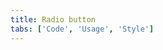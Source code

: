 ```yaml
---
title: Radio button
tabs: ['Code', 'Usage', 'Style']
---
```


<ComponentCode
    name="Radio button"
    component="radio-button"
    variation="radio-button"
    hasReactVersion
    hasVueVersion="radiobutton--default"
    hasAngularVersion="?path=/story/radio--basic"
    codepen="MRyjOR"
    >
</ComponentCode>
<ComponentCode
    name="Radio button horizontal group left"
    component="radio-button"
    variation="radio-button--horizontal-left"
    hasReactVersion
    codepen="qwZaoZ"
    >
</ComponentCode>
<ComponentCode
    name="Radio button vertical group"
    component="radio-button"
    variation="radio-button--vertical"
    hasReactVersion
    codepen="BEKLVx"
    >
</ComponentCode>
<ComponentCode
    name="Radio button vertical group left"
    component="radio-button"
    variation="radio-button--vertical-left"
    hasReactVersion
    codepen="wZGzxX"
    >
</ComponentCode>
<ComponentDocs component="radio-button" ></ComponentDocs>
